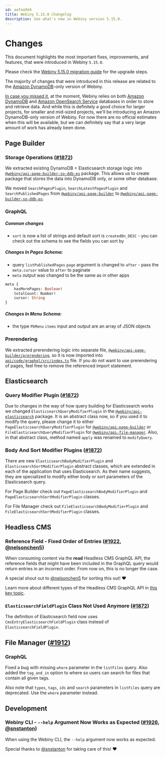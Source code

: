 ```yaml
---
id: aafea9d4
title: Webiny 5.15.0 Changelog
description: See what's new in Webiny version 5.15.0.
---
```



# Changes

This document highlights the most important fixes, improvements, and features, that were introduced in Webiny `5.15.0`.

<Alert type="info" title="How To Upgrade?">

Please check the [Webiny 5.15.0 migration guide](/docs/{version}/release-notes/5.15.0/upgrade-guide) for the upgrade steps.

</Alert>

<Alert type="info">

The majority of changes that were introduced in this release are related to the [Amazon DynamoDB](https://aws.amazon.com/dynamodb/)-only version of Webiny.

</Alert>

<Alert type="success" title="Amazon DynamoDB-only version of Webiny">

[In case you missed it](/docs/{version}/architecture/api/overview), at the moment, Webiny relies on both [Amazon DynamoDB](https://aws.amazon.com/dynamodb/) and [Amazon OpenSearch Service](https://aws.amazon.com/opensearch-service/the-elk-stack/what-is-elasticsearch/) databases in order to store and retrieve data. And while this is definitely a good choice for larger projects, for smaller and mid-sized projects, we'll be introducing an Amazon DynamoDB-only version of Webiny. For now there are no official estimates when this will be available, but we can definitely say that a very large amount of work has already been done.

</Alert>

## Page Builder

### Storage Operations ([#1872](https://github.com/webiny/webiny-js/pull/1872))

We extracted existing DynamoDB + Elasticsearch storage logic into [`@webiny/api-page-builder-so-ddb-es`](https://github.com/webiny/webiny-js/tree/next/packages/api-page-builder-so-ddb-es) package.
This allows us to create package that stores the data into DynamoDB only, or some other database.

We moved `SearchPagesPlugin`, `SearchLatestPagesPlugin` and `SearchPublishedPages` from [`@webiny/api-page-builder`](https://github.com/webiny/webiny-js/tree/next/packages/api-page-builder) to [`@webiny/api-page-builder-so-ddb-es`](https://github.com/webiny/webiny-js/tree/next/packages/api-page-builder-so-ddb-es).

### GraphQL

##### Common changes

- `sort` is now a list of strings and default sort is `createdOn_DESC` - you can check out the schema to see the fields you can sort by

##### Changes In Pages Schema:

- query `listPublishedPages` `page` argument is changed to `after` - pass the `meta.cursor` value to `after` to paginate
- `meta` output was changed to be the same as in other apps

```graphql
meta {
	hasMorePages: Boolean!
	totalCount: Number!
	cursor: String
}

```

##### Changes In Menu Schema:

- the type `PbMenu` `items` input and output are an array of JSON objects

### Prerendering

We extracted prerendering logic into separate file, [`@webiny/api-page-builder/prerendering`](https://github.com/webiny/webiny-js/tree/next/packages/api-page-builder/src/prerendering), so it is now imported into [`api/code/graphql/src/index.ts`](https://github.com/webiny/webiny-js/blob/next/packages/cwp-template-aws/template/api/code/graphql/src/index.ts#L11) file. If you do not want to use prerendering of pages, feel free to remove the referenced import statement.

## Elasticsearch

### Query Modifier Plugin ([#1872](https://github.com/webiny/webiny-js/pull/1872))

Due to changes in the way of how query building for Elasticsearch works we changed `ElasticsearchQueryModifierPlugin` in the [`@webiny/api-elasticsearch`](https://github.com/webiny/webiny-js/tree/next/packages/api-elasticsearch) package.
It is an abstract class now, so if you used it to modify the query, please change it to either `PageElasticsearchQueryModifierPlugin` for [`@webiny/api-page-builder`](https://github.com/webiny/webiny-js/tree/next/packages/api-page-builder) or `FileElasticsearchQueryModifierPlugin` for [`@webiny/api-file-manager`](https://github.com/webiny/webiny-js/tree/next/packages/api-file-manager).
Also, in that abstract class, method named `apply` was renamed to `modifyQuery`.

### Body And Sort Modifier Plugins ([#1872](https://github.com/webiny/webiny-js/pull/1872))

There are new `ElasticsearchBodyModifierPlugin` and `ElasticsearchSortModifierPlugin` abstract classes, which are extended in each of the application that uses Elasticsearch. As their name suggests, they are specialized to modify either body or sort parameters of the Elasticsearch query.

For Page Builder check out `PageElasticsearchBodyModifierPlugin` and `PageElasticsearchSortModifierPlugin` classes.

For File Manager check out `FileElasticsearchBodyModifierPlugin` and `FileElasticsearchSortModifierPlugin` classes.

## Headless CMS

### Reference Field - Fixed Order of Entries ([#1922](https://github.com/webiny/webiny-js/pull/1922), [@nelsonchen5](https://github.com/nelsonchen5))

When consuming content via the **read** Headless CMS GraphQL API, the reference fields that might have been included in the GraphQL query would return entries in an incorrect order. From now on, this is no longer the case.

A special shout out to [@nelsonchen5](https://github.com/nelsonchen5) for sorting this out! ❤️

<Alert type="success">

Learn more about different types of the Headless CMS GraphQL API in [this key topic](/docs/{version}/headless-cms/basics/graphql-api).

</Alert>

### `ElasticsearchFieldPlugin` Class Not Used Anymore ([#1872](https://github.com/webiny/webiny-js/pull/1872))

The definition of Elasticsearch field now uses `CmsEntryElasticsearchFieldPlugin` class instead of `ElasticsearchFieldPlugin`.

## File Manager ([#1912](https://github.com/webiny/webiny-js/pull/1912))

### GraphQL

Fixed a bug with missing `where` parameter in the `listFiles` query. Also added the `tag_and_in` option to where so users can search for files that contain all given tags.

Also note that `types`, `tags`, `ids` and `search` parameters in `listFiles` query are deprecated. Use the `where` parameter instead.

## Development

### Webiny CLI - `--help` Argument Now Works as Expected ([#1926](https://github.com/webiny/webiny-js/pull/1926), [@snstanton](https://github.com/snstanton))

When using the Webiny CLI, the `--help` argument now works as expected.

Special thanks to [@snstanton](https://github.com/snstanton) for taking care of this! ️️❤️
